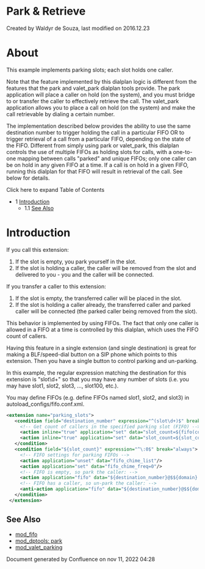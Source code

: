 
# Park & Retrieve 

 Created by  Waldyr de Souza, last modified on 2016.12.23

# About

This example implements parking slots; each slot holds one caller.

Note that the feature implemented by this dialplan logic is different from the features that the park and valet\_park dialplan tools provide. The park application will place a caller on hold (on the system), and you must bridge to or transfer the caller to effectively retrieve the call. The valet\_park application allows you to place a call on hold (on the system) and make the call retrievable by dialing a certain number.

The implementation described below provides the ability to use the same destination number to trigger holding the call in a particular FIFO OR to trigger retrieval of a call from a particular FIFO, depending on the state of the FIFO. Different from simply using park or valet\_park, this dialplan controls the use of multiple FIFOs as holding slots for calls, with a one-to-one mapping between calls "parked" and unique FIFOs; only one caller can be on hold in any given FIFO at a time. If a call is on hold in a given FIFO, running this dialplan for that FIFO will result in retrieval of the call. See below for details.

Click here to expand Table of Contents

* 1 [Introduction](#introduction)  
   * 1.1 [See Also](#see-also)

# Introduction

If you call this extension:

1. If the slot is empty, you park yourself in the slot.
2. If the slot is holding a caller, the caller will be removed from the slot and delivered to you - you and the caller will be connected.

If you transfer a caller to this extension:

1. If the slot is empty, the transferred caller will be placed in the slot.
2. If the slot is holding a caller already, the transferred caller and parked caller will be connected (the parked caller being removed from the slot).

This behavior is implemented by using FIFOs. The fact that only one caller is allowed in a FIFO at a time is controlled by this dialplan, which uses the FIFO count of callers.

Having this feature in a single extension (and single destination) is great for making a BLF/speed-dial button on a SIP phone which points to this extension. Then you have a single button to control parking and un-parking.

In this example, the regular expression matching the destination for this extension is "slot\\d+" so that you may have any number of slots (i.e. you may have slot1, slot2, slot3, ..., slot100, etc.).

You may define FIFOs (e.g. define FIFOs named slot1, slot2, and slot3) in autoload\_configs/fifo.conf.xml.

```xml
<extension name="parking_slots">
   <condition field="destination_number" expression="^(slot\d+)$" break="on-false">
     <!-- Get count of callers in the specified parking slot (FIFO) --> 
     <action inline="true" application="set" data="slot_count=${fifo(count $1@$${domain})}"/>
     <action inline="true" application="set" data="slot_count=${slot_count:-9:2}"/>
   </condition>
   <condition field="${slot_count}" expression="^\:0$" break="always">
     <!-- FIFO settings for parking FIFOs -->
     <action application="unset" data="fifo_chime_list"/>
     <action application="set" data="fifo_chime_freq=0"/>
     <!-- FIFO is empty, so park the caller: -->
     <action application="fifo" data="${destination_number}@$${domain} in undef local_stream://moh"/>
     <!-- FIFO has a caller, so un-park the caller: -->
     <anti-action application="fifo" data="${destination_number}@$${domain} out nowait"/>
   </condition>
 </extension>
```

## See Also

* [mod\_fifo](../Modules/mod_fifo_3966031.mdx#-add)
* [mod\_dptools: park](../Modules/mod-dptools/6586687.mdx#0-about)
* [mod\_valet\_parking](../Modules/mod_valet_parking_3966447.mdx#dtmf)

Document generated by Confluence on nov 11, 2022 04:28

